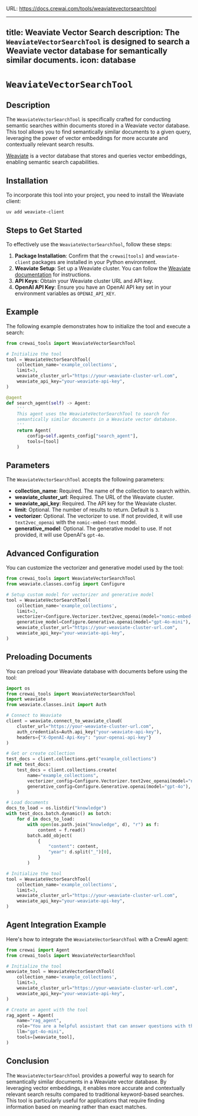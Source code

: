 URL: https://docs.crewai.com/tools/weaviatevectorsearchtool

---
title: Weaviate Vector Search
description: The `WeaviateVectorSearchTool` is designed to search a Weaviate vector database for semantically similar documents.
icon: database
---

# `WeaviateVectorSearchTool`

## Description

The `WeaviateVectorSearchTool` is specifically crafted for conducting semantic searches within documents stored in a Weaviate vector database. This tool allows you to find semantically similar documents to a given query, leveraging the power of vector embeddings for more accurate and contextually relevant search results.

[Weaviate](https://weaviate.io/) is a vector database that stores and queries vector embeddings, enabling semantic search capabilities.

## Installation

To incorporate this tool into your project, you need to install the Weaviate client:

```shell
uv add weaviate-client
```

## Steps to Get Started

To effectively use the `WeaviateVectorSearchTool`, follow these steps:

1. **Package Installation**: Confirm that the `crewai[tools]` and `weaviate-client` packages are installed in your Python environment.
2. **Weaviate Setup**: Set up a Weaviate cluster. You can follow the [Weaviate documentation](https://weaviate.io/developers/wcs/manage-clusters/connect) for instructions.
3. **API Keys**: Obtain your Weaviate cluster URL and API key.
4. **OpenAI API Key**: Ensure you have an OpenAI API key set in your environment variables as `OPENAI_API_KEY`.

## Example

The following example demonstrates how to initialize the tool and execute a search:

```python Code
from crewai_tools import WeaviateVectorSearchTool

# Initialize the tool
tool = WeaviateVectorSearchTool(
    collection_name='example_collections',
    limit=3,
    weaviate_cluster_url="https://your-weaviate-cluster-url.com",
    weaviate_api_key="your-weaviate-api-key",
)

@agent
def search_agent(self) -> Agent:
    '''
    This agent uses the WeaviateVectorSearchTool to search for 
    semantically similar documents in a Weaviate vector database.
    '''
    return Agent(
        config=self.agents_config["search_agent"],
        tools=[tool]
    )
```

## Parameters

The `WeaviateVectorSearchTool` accepts the following parameters:

- **collection_name**: Required. The name of the collection to search within.
- **weaviate_cluster_url**: Required. The URL of the Weaviate cluster.
- **weaviate_api_key**: Required. The API key for the Weaviate cluster.
- **limit**: Optional. The number of results to return. Default is `3`.
- **vectorizer**: Optional. The vectorizer to use. If not provided, it will use `text2vec_openai` with the `nomic-embed-text` model.
- **generative_model**: Optional. The generative model to use. If not provided, it will use OpenAI's `gpt-4o`.

## Advanced Configuration

You can customize the vectorizer and generative model used by the tool:

```python Code
from crewai_tools import WeaviateVectorSearchTool
from weaviate.classes.config import Configure

# Setup custom model for vectorizer and generative model
tool = WeaviateVectorSearchTool(
    collection_name='example_collections',
    limit=3,
    vectorizer=Configure.Vectorizer.text2vec_openai(model="nomic-embed-text"),
    generative_model=Configure.Generative.openai(model="gpt-4o-mini"),
    weaviate_cluster_url="https://your-weaviate-cluster-url.com",
    weaviate_api_key="your-weaviate-api-key",
)
```

## Preloading Documents

You can preload your Weaviate database with documents before using the tool:

```python Code
import os
from crewai_tools import WeaviateVectorSearchTool
import weaviate
from weaviate.classes.init import Auth

# Connect to Weaviate
client = weaviate.connect_to_weaviate_cloud(
    cluster_url="https://your-weaviate-cluster-url.com",
    auth_credentials=Auth.api_key("your-weaviate-api-key"),
    headers={"X-OpenAI-Api-Key": "your-openai-api-key"}
)

# Get or create collection
test_docs = client.collections.get("example_collections")
if not test_docs:
    test_docs = client.collections.create(
        name="example_collections",
        vectorizer_config=Configure.Vectorizer.text2vec_openai(model="nomic-embed-text"),
        generative_config=Configure.Generative.openai(model="gpt-4o"),
    )

# Load documents
docs_to_load = os.listdir("knowledge")
with test_docs.batch.dynamic() as batch:
    for d in docs_to_load:
        with open(os.path.join("knowledge", d), "r") as f:
            content = f.read()
        batch.add_object(
            {
                "content": content,
                "year": d.split("_")[0],
            }
        )

# Initialize the tool
tool = WeaviateVectorSearchTool(
    collection_name='example_collections', 
    limit=3,
    weaviate_cluster_url="https://your-weaviate-cluster-url.com",
    weaviate_api_key="your-weaviate-api-key",
)
```

## Agent Integration Example

Here's how to integrate the `WeaviateVectorSearchTool` with a CrewAI agent:

```python Code
from crewai import Agent
from crewai_tools import WeaviateVectorSearchTool

# Initialize the tool
weaviate_tool = WeaviateVectorSearchTool(
    collection_name='example_collections',
    limit=3,
    weaviate_cluster_url="https://your-weaviate-cluster-url.com",
    weaviate_api_key="your-weaviate-api-key",
)

# Create an agent with the tool
rag_agent = Agent(
    name="rag_agent",
    role="You are a helpful assistant that can answer questions with the help of the WeaviateVectorSearchTool.",
    llm="gpt-4o-mini",
    tools=[weaviate_tool],
)
```

## Conclusion

The `WeaviateVectorSearchTool` provides a powerful way to search for semantically similar documents in a Weaviate vector database. By leveraging vector embeddings, it enables more accurate and contextually relevant search results compared to traditional keyword-based searches. This tool is particularly useful for applications that require finding information based on meaning rather than exact matches. 
